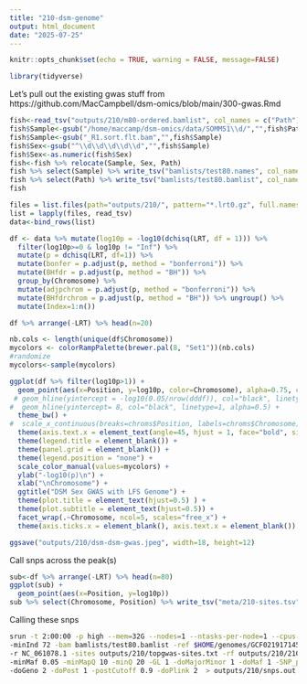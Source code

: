 ```yaml
---
title: "210-dsm-genome"
output: html_document
date: "2025-07-25"
---
```


```r
knitr::opts_chunk$set(echo = TRUE, warning = FALSE, message=FALSE)
```

```r
library(tidyverse)
```

Let's pull out the existing gwas stuff from https://github.com/MacCampbell/dsm-omics/blob/main/300-gwas.Rmd

```r
fish<-read_tsv("outputs/210/m80-ordered.bamlist", col_names = c("Path"))
fish$Sample<-gsub("/home/maccamp/dsm-omics/data/SOMM51\\d/","",fish$Path)
fish$Sample<-gsub("_R1.sort.flt.bam","",fish$Sample)
fish$Sex<-gsub("^\\d\\d\\d\\d\\d","",fish$Sample)
fish$Sex<-as.numeric(fish$Sex)
fish<-fish %>% relocate(Sample, Sex, Path)
fish %>% select(Sample) %>% write_tsv("bamlists/test80.names", col_names = FALSE)
fish %>% select(Path) %>% write_tsv("bamlists/test80.bamlist", col_names = FALSE)
fish
```

```r
files = list.files(path="outputs/210/", pattern="*.lrt0.gz", full.names = TRUE)
list = lapply(files, read_tsv)
data<-bind_rows(list)
```
```r
df <- data %>% mutate(log10p = -log10(dchisq(LRT, df = 1))) %>%
  filter(log10p>=0 & log10p != "Inf") %>%
  mutate(p = dchisq(LRT, df=1)) %>%
  mutate(bonfer = p.adjust(p, method = "bonferroni")) %>% 
  mutate(BHfdr = p.adjust(p, method = "BH")) %>%
  group_by(Chromosome) %>%
  mutate(adjpchrom = p.adjust(p, method = "bonferroni")) %>%
  mutate(BHfdrchrom = p.adjust(p, method = "BH")) %>% ungroup() %>%
  mutate(Index=1:n())

df %>% arrange(-LRT) %>% head(n=20)
```

```r
nb.cols <- length(unique(df$Chromosome))
mycolors <- colorRampPalette(brewer.pal(8, "Set1"))(nb.cols)
#randomize
mycolors<-sample(mycolors)
```

```r
ggplot(df %>% filter(log10p>1)) +
  geom_point(aes(x=Position, y=log10p, color=Chromosome), alpha=0.75, cex=0.5) +
 # geom_hline(yintercept = -log10(0.05/nrow(dddf)), col="black", linetype=2, alpha=0.5) +
#  geom_hline(yintercept= 8, col="black", linetype=1, alpha=0.5) +
  theme_bw() +
#  scale_x_continuous(breaks=chroms$Position, labels=chroms$Chromosome) +
  theme(axis.text.x = element_text(angle=45, hjust = 1, face="bold", size=8)) +
  theme(legend.title = element_blank()) +
  theme(panel.grid = element_blank()) +
  theme(legend.position = "none") +
  scale_color_manual(values=mycolors) +
  ylab("-log10(p)\n") +
  xlab("\nChromosome") +
  ggtitle("DSM Sex GWAS with LFS Genome") +
  theme(plot.title = element_text(hjust=0.5) ) +
  theme(plot.subtitle = element_text(hjust=0.5)) +
  facet_wrap(.~Chromosome, ncol=5, scales="free_x") +
  theme(axis.ticks.x = element_blank(), axis.text.x = element_blank())

ggsave("outputs/210/dsm-dsm-gwas.jpeg", width=18, height=12)
```


Call snps across the peak(s)

```r
sub<-df %>% arrange(-LRT) %>% head(n=80)
ggplot(sub) +
  geom_point(aes(x=Position, y=log10p))
sub %>% select(Chromosome, Position) %>% write_tsv("meta/210-sites.tsv", col_names = FALSE)
```

Calling these snps

```sh
srun -t 2:00:00 -p high --mem=32G --nodes=1 --ntasks-per-node=1 --cpus-per-task=12 $HOME/angsd/angsd -nthreads 12 \
-minInd 72 -bam bamlists/test80.bamlist -ref $HOME/genomes/GCF021917145.1/GCF_021917145.1_fHypTra1_genomic.fna.fai   \
-r NC_061078.1 -sites outputs/210/topgwas-sites.txt -rf outputs/210/210-sites.tsv  \
-minMaf 0.05 -minMapQ 10 -minQ 20 -GL 1 -doMajorMinor 1 -doMaf 1 -SNP_pval 1e-6 \
-doGeno 2 -doPost 1 -postCutoff 0.9 -doPlink 2  > outputs/210/snps.out 2> outputs/210/snps.err &
```

